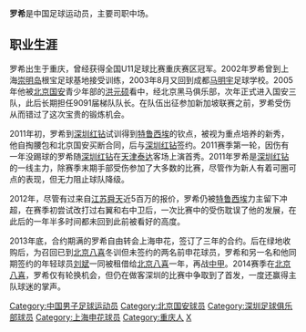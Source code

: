 {{blpunsourced|time=2018-10-25T12:35:25+00:00}}
{{noteta|G1=足球}}{{infobox Football biography
| playername = 罗希
| image =
| fullname = 
| englishfullname = 
| dateofbirth = {{birth date and age|1991|3|2}}
| cityofbirth = [[重庆|重庆]]
| countryofbirth = {{CHN}}
| height = {{height|m=1.80}}
| currentclub = [[梅州客家|梅州客家]]
| clubnumber = 
| position = 中场
| youthyears1 = 2002-2003   
| youthyears2 = 2003-2005
| youthyears3 = 2006-2010
| youthclubs1 = [[根宝足球基地|根宝足球基地]]
| youthclubs2 = 马明宇足球学校
| youthclubs3 = [[北京国安|北京国安]]
| years1 = 2011-2013年
| years2 = 2014-2016年
| years3 = 2014年
| years4 = 2017-
| clubs1 = [[深圳红钻|深圳红钻]]
| clubs2 = [[上海申花|上海申花]]
| clubs3 = →[[北京八喜|北京八喜]] (租借) 
| clubs4 = [[梅州客家|梅州客家]]
| caps1 = 47
| caps2 = 0
| caps3 = 6
| caps4 = 8
| goals1 = 0
| goals2 = 0
| goals3 = 0 
| goals4 = 0
| nationalyears1 =   
| nationalteam1 =   
| nationalcaps1 =      
| nationalgoals1 = 
| pcupdate =
}}
'''罗希'''{{BD|1991年|3月2日|||L}}是中国足球运动员，主要司职中场。

==职业生涯==
罗希出生于重庆，曾经获得全国U11足球比赛重庆赛区冠军。2002年罗希曾到上海[[崇明岛|崇明岛]]根宝足球基地接受训练，2003年8月又回到成都[[马明宇|马明宇]]足球学校。2005年他被[[北京国安|北京国安]]青少年部的[[洪元硕|洪元硕]]看中，经北京黑马俱乐部，次年正式进入国安三队，此后长期担任9091届梯队队长。在队伍出征参加新加坡联赛之前，罗希受伤从而错过了这次宝贵的锻炼机会。

2011年初，罗希到[[深圳红钻|深圳红钻]]试训得到[[特鲁西埃|特鲁西埃]]的钦点，被视为重点培养的新秀，他自掏腰包和北京国安买断合同，后与[[深圳红钻|深圳红钻]]签约。2011赛季第一轮，因伤有一年没踢球的罗希随[[深圳红钻|深圳红钻]]在[[天津泰达|天津泰达]]客场上演首秀。2011年罗希是[[深圳红钻|深圳红钻]]的一线主力，除赛季末期手部受伤参加了大多数的比赛，尽管作为新人有着可圈可点的表现，但无力阻止球队降级。

2012年，尽管有过来自[[江苏舜天足球俱乐部|江苏舜天]]近5百万的报价，罗希仍被[[特鲁西埃|特鲁西埃]]力主留下冲超，在赛季初尝试改打过右翼和右中卫后，一次比赛中的受伤耽误了他的发展，在此后的一年半多时间都未回到此前被看好的高度。

2013年底，合约期满的罗希自由转会上海申花，签订了三年的合约。后在绿地收购后，为召回已到[[北京八喜|北京八喜]]冬训但未签约的两名前申花球员，罗希和另一名和他同期签约的年轻球员[[刘斌|刘斌]]一同被租借给[[北京八喜|北京八喜]]一年，再战[[中甲|中甲]]。2014赛季在[[北京八喜|北京八喜]]，罗希仅有轮换机会，但仍在做客深圳的比赛中争取到了首发，一度还赢得主队球迷的掌声。

{{2011年中超分类名单深圳}}
{{2012年中甲分类名单深圳}}
{{2013年中甲分类名单深圳}}
{{2014年中甲分类名单八喜}}
{{2017年中甲分类名单梅州客家}}
{{2018年中甲分类名单梅州客家}}

{{DEFAULTSORT:LUO Xi}}
[[Category:中国男子足球运动员|Category:中国男子足球运动员]]
[[Category:北京国安球员|Category:北京国安球员]]
[[Category:深圳足球俱乐部球员|Category:深圳足球俱乐部球员]]
[[Category:上海申花球员|Category:上海申花球员]]
[[Category:重庆人|Category:重庆人]]
[[Category:罗姓|X]]